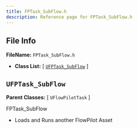 ```yaml
---
title: FPTask_SubFlow.h
description: Reference page for FPTask_SubFlow.h
---
```


## File Info

__FileName:__ `FPTask_SubFlow.h`
- __Class List:__ 
[ [`UFPTask_SubFlow`](#ufptask_subflow) ]


## `UFPTask_SubFlow` 


__Parent Classes:__
[ `UFlowPilotTask` ]

 
FPTask_SubFlow 
- Loads and Runs another FlowPilot Asset 
